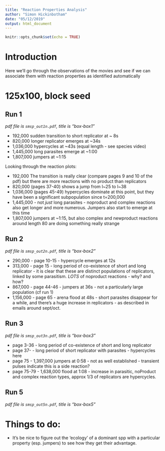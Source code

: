 ```yaml
---
title: "Reaction Properties Analysis"
author: "Simon Hickinbotham"
date: "05/12/2019"
output: html_document
---
```


```r
knitr::opts_chunk$set(echo = TRUE)
```


# Introduction

Here we'll go through the observations of the movies and see if we can associate them with reaction properties as identified automatically

# 125x100, block seed

## Run 1 

*pdf file is `smsp_out1n.pdf`, title is "box-box1"*

-   192,000 sudden transition to short replicator at ~ 8s
-   820,000 longer replicator emerges at ~34s
- 1,036,000 hypercycles at ~43s (equal length - see species video)
- 1,445,000 long parasites emerge at ~1:00
- 1,807,000 jumpers at ~1:15

Looking through the reaction plots:

- 192,000 The transition is really clear (compare pages 9 and 10 of the pdf) but there are more reactions with no product than replicators
- 820,000 (pages 37-40) shows a jump from l~25 to l~38
- 1,036,000 (pages 45-49)  hypercycles dominate at this point, but they have been a significant subpopulation since t=200,000
- 1,445,000 - not *just* long parasites - noproduct and complex reactions also get longer and more numerous. Jumpers also start to emerge at this time
- 1,807,000 jumpers at ~1:15, but also complex and newproduct reactions around length 80 are doing something really strange

## Run 2

*pdf file is `smsp_out2n.pdf`, title is "box-box2"*

-   290,000 - page 10-15 - hypercycle emerges at 12s
-   313,000 - page 15 - long period of co-existence of short and long replicator - it is clear that these are distinct populations of replicators, linked by some parasitism. *LOTS* of noproduct reactions - why? and how?
-   867,000 - page 44-46 - jumpers at 36s - not a particularly large population (cf run 1)
- 1,156,000 - page 65 - arena flood at 48s - short parasites disappear for a while, and there's a huge increase in replicators - as described in emails around sept/oct. 

## Run 3

*pdf file is `smsp_out3n.pdf`, title is "box-box3"*

- page 3-36 - long period of co-existence of short and long replicator
- page 37- - long period of short replicator with parasites - hypercycles here
- page 75 - 1,397,000 jumpers at 0:58 - not as well established - transient pulses indicate this is a side reaction?
- page 75-79 - 1,638,000 flood at 1:08 - increase in parasitic, noProduct and complex reaction types, approx 1/3 of replicators are hypercycles. 

## Run 5 

*pdf file is `smsp_out5n.pdf`, title is "box-box5"*





# Things to do:

- It's be nice to figure out the 'ecology' of a dominant spp with a particular property (esp. jumpers) to see how they get their advantage. 







